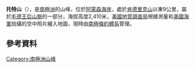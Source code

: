 {{coord|86|22|S|155|15|W|display=title}}

'''托特山'''（{{lang-en|Mount Toth}}），是[[南極洲|南極洲]]的山峰，位於[[阿蒙森海岸|阿蒙森海岸]]，處於[[肯德里克山|肯德里克山]]以東9公里，屬於[[毛德王后山脈|毛德王后山脈]]的一部分，海拔高度2,410米，[[美國地質調查局|美國地質調查局]]根據測量和[[美國海軍|美國海軍]]拍攝的空中照片繪入地圖，現時由[[南極條約體系|南極條約體系]]管理。

==參考資料==
{{usgs-gazetteer}}

{{Antarctica-geo-stub}}
[[Category:南極洲山峰|Category:南極洲山峰]]